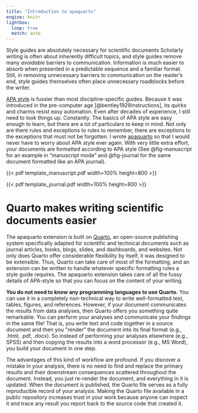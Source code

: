 ```yaml
---
title: "Introduction to apaquarto"
engine: knitr
lightbox: 
  loop: true
  match: auto
---
```


Style guides are absolutely necessary for scientific documents Scholarly writing is often about inherently difficult topics, and style guides remove many *avoidable* barriers to communication. Information is much easier to absorb when presented in a predictable sequence and a familiar format. Still, in removing unnecessary barriers to communication on the reader's end, style guides themselves often place unnecessary roadblocks before the writer. 

[APA style](https://apastyle.apa.org/) is fussier than most discipline-specific guides. Because it was introduced in the pre-computer age [@bentley1929instructions], its quirks and charms resist easy automation. Even after decades of experience, I still need to look things up. Constantly. The basics of APA style are easy enough to learn, but there are a lot of particulars to keep in mind. Not only are there rules and exceptions to rules to remember, there are exceptions to the exceptions that must not be forgotten. I wrote [apaquarto](https://github.com/wjschne/apaquarto) so that I would never have to worry about APA style ever again. With very little extra effort, your documents are formatted according to APA style (See @fig-manuscript for an example in "manuscript mode" and @fig-journal for the same document formatted like an APA journal).

:::{#fig-manuscript fig-cap="Example document in manuscript mode"}

{{< pdf template_manuscript.pdf width=100% height=800 >}}

:::

:::{#fig-journal fig-cap="Example document in journal mode"}

{{< pdf template_journal.pdf width=100% height=800 >}}

:::





# Quarto makes writing scientific documents easier 

The apaquarto extension is built on [Quarto](https://quarto.org/), an open-source publishing system specifically adapted for scientific and technical documents such as journal articles, books, blogs, slides, and dashboards, and websites. Not only does Quarto offer considerable flexibility by itself, it was designed to be extensible. Thus, Quarto can take care of most of the formatting, and an extension can be written to handle whatever specific formatting rules a style guide requires. The apaquarto extension takes care of all the fussy details of APA-style so that you can focus on the content of your writing.

**You do not need to know any programming languages to use Quarto.** You can use it in a completely non-technical way to write well-formatted text, tables, figures, and references. However, if your document communicates the results from data analyses, then Quarto offers you something quite remarkable. You can perform your analyses and communicate your findings in the same file! That is, you write text and code together in a source document and then you "render" the document into its final format (e.g., .html, .pdf, .docx). So instead of performing your analyses elsewhere (e.g., SPSS) and then copying the results into a word processor (e.g., MS Word), you build your document in one step. 

The advantages of this kind of workflow are profound. If you discover a mistake in your analysis, there is no need to find and replace the primary results and their downstream consequences scattered throughout the document. Instead, you just re-render the document, and everything in it is updated. When the document is published, the Quarto file serves as a fully reproducible record of your analysis. Making the Quarto file available in a public repository increases trust in your work because anyone can inspect it and trace any result you report back to the source code that created it. 